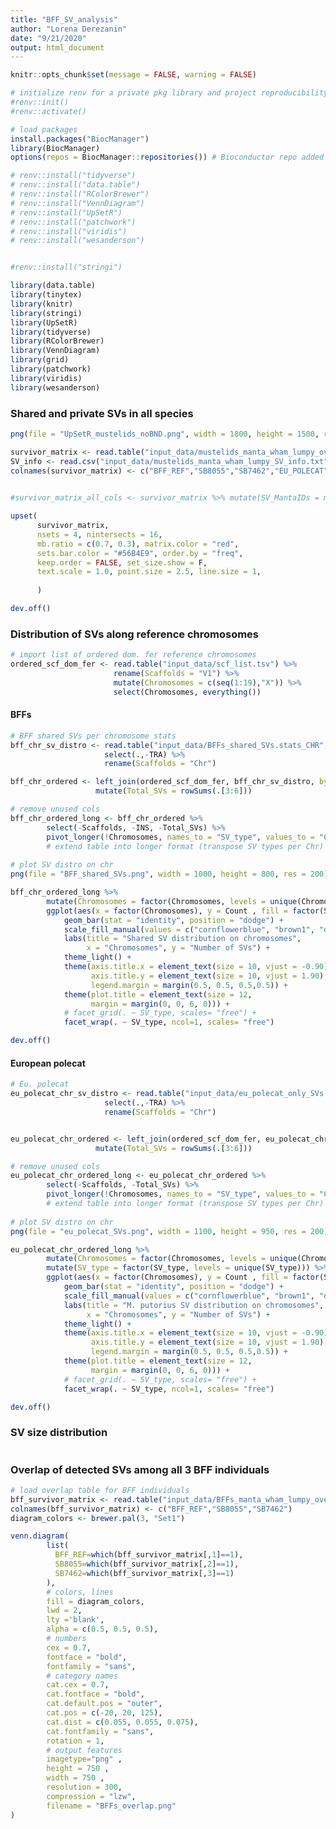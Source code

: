```yaml
---
title: "BFF_SV_analysis"
author: "Lorena Derezanin"
date: "9/21/2020"
output: html_document
---
```


```r
knitr::opts_chunk$set(message = FALSE, warning = FALSE)

# initialize renv for a private pkg library and project reproducibility
#renv::init()
#renv::activate()

# load packages
install.packages("BiocManager")
library(BiocManager)
options(repos = BiocManager::repositories()) # Bioconductor repo added to renv

# renv::install("tidyverse")
# renv::install("data.table")
# renv::install("RColorBrewer")
# renv::install("VennDiagram")
# renv::install("UpSetR")
# renv::install("patchwork")
# renv::install("viridis")
# renv::install("wesanderson")


#renv::install("stringi")

library(data.table)
library(tinytex)
library(knitr)
library(stringi)
library(UpSetR)
library(tidyverse)
library(RColorBrewer)
library(VennDiagram)
library(grid)
library(patchwork)
library(viridis)
library(wesanderson)

```



### Shared and private SVs in all species ###

```r


png(file = "UpSetR_mustelids_noBND.png", width = 1800, height = 1500, res = 300)

survivor_matrix <- read.table("input_data/mustelids_manta_wham_lumpy_overlap.txt")
SV_info <- read.csv("input_data/mustelids_manta_wham_lumpy_SV_info.txt", header = F, sep = "\t")
colnames(survivor_matrix) <- c("BFF_REF","SB8055","SB7462","EU_POLECAT") 
                           

#survivor_matrix_all_cols <- survivor_matrix %>% mutate(SV_MantaIDs = mantaIDs) %>% select(SV_MantaIDs, everything())

upset(
      survivor_matrix, 
      nsets = 4, nintersects = 16, 
      mb.ratio = c(0.7, 0.3), matrix.color = "red", 
      sets.bar.color = "#56B4E9", order.by = "freq", 
      keep.order = FALSE, set_size.show = F, 
      text.scale = 1.0, point.size = 2.5, line.size = 1,
      
      )

dev.off()

```


### Distribution of SVs along reference chromosomes ###

```r

# import list of ordered dom. fer reference chromosomes
ordered_scf_dom_fer <- read.table("input_data/scf_list.tsv") %>% 
                       rename(Scaffolds = "V1") %>%
                       mutate(Chromosomes = c(seq(1:19),"X")) %>%
                       select(Chromosomes, everything())

```

#### BFFs ####

```r

# BFF shared SVs per chromosome stats
bff_chr_sv_distro <- read.table("input_data/BFFs_shared_SVs.stats_CHR", header = T) %>%
                     select(.,-TRA) %>%
                     rename(Scaffolds = "Chr")

bff_chr_ordered <- left_join(ordered_scf_dom_fer, bff_chr_sv_distro, by = "Scaffolds") %>%
                   mutate(Total_SVs = rowSums(.[3:6]))


```



```r

# remove unused cols
bff_chr_ordered_long <- bff_chr_ordered %>%
        select(-Scaffolds, -INS, -Total_SVs) %>%
        pivot_longer(!Chromosomes, names_to = "SV_type", values_to = "Count") 
        # extend table into longer format (transpose SV types per Chr)
 
# plot SV distro on chr
png(file = "BFF_shared_SVs.png", width = 1000, height = 800, res = 200)

bff_chr_ordered_long %>%
        mutate(Chromosomes = factor(Chromosomes, levels = unique(Chromosomes))) %>%
        ggplot(aes(x = factor(Chromosomes), y = Count , fill = factor(SV_type))) +
            geom_bar(stat = "identity", position = "dodge") +
            scale_fill_manual(values = c("cornflowerblue", "brown1", "darkgoldenrod1"), name = "SV type") +
            labs(title = "Shared SV distribution on chromosomes",
                 x = "Chromosomes", y = "Number of SVs") +
            theme_light() +
            theme(axis.title.x = element_text(size = 10, vjust = -0.90),
                  axis.title.y = element_text(size = 10, vjust = 1.90),
                  legend.margin = margin(0.5, 0.5, 0.5,0.5)) +
            theme(plot.title = element_text(size = 12,
                  margin = margin(0, 0, 6, 0))) +
            # facet_grid(. ~ SV_type, scales= "free") +
            facet_wrap(. ~ SV_type, ncol=1, scales= "free") 

dev.off()  


```

#### European polecat ####

```r

# Eu. polecat
eu_polecat_chr_sv_distro <- read.table("input_data/eu_polecat_only_SVs.stats_CHR", header = T) %>%
                     select(.,-TRA) %>%
                     rename(Scaffolds = "Chr")


eu_polecat_chr_ordered <- left_join(ordered_scf_dom_fer, eu_polecat_chr_sv_distro, by = "Scaffolds") %>%
                   mutate(Total_SVs = rowSums(.[3:6]))

```



```r

# remove unused cols
eu_polecat_chr_ordered_long <- eu_polecat_chr_ordered %>%
        select(-Scaffolds, -Total_SVs) %>%
        pivot_longer(!Chromosomes, names_to = "SV_type", values_to = "Count") 
        # extend table into longer format (transpose SV types per Chr)
 
# plot SV distro on chr
png(file = "eu_polecat_SVs.png", width = 1100, height = 950, res = 200)

eu_polecat_chr_ordered_long %>%
        mutate(Chromosomes = factor(Chromosomes, levels = unique(Chromosomes))) %>%
        mutate(SV_type = factor(SV_type, levels = unique(SV_type))) %>%
        ggplot(aes(x = factor(Chromosomes), y = Count , fill = factor(SV_type))) +
            geom_bar(stat = "identity", position = "dodge") +
            scale_fill_manual(values = c("cornflowerblue", "brown1", "darkgoldenrod1", "darkolivegreen3"), name = "SV type") +
            labs(title = "M. putorius SV distribution on chromosomes",
                 x = "Chromosomes", y = "Number of SVs") +
            theme_light() +
            theme(axis.title.x = element_text(size = 10, vjust = -0.90),
                  axis.title.y = element_text(size = 10, vjust = 1.90),
                  legend.margin = margin(0.5, 0.5, 0.5,0.5)) +
            theme(plot.title = element_text(size = 12,
                  margin = margin(0, 0, 6, 0))) +
            # facet_grid(. ~ SV_type, scales= "free") +
            facet_wrap(. ~ SV_type, ncol=1, scales= "free") 

dev.off()  


```

### SV size distribution ###

```r




```





### Overlap of detected SVs among all 3 BFF individuals

```r

# load overlap table for BFF individuals
bff_survivor_matrix <- read.table("input_data/BFFs_manta_wham_lumpy_overlap.txt")
colnames(bff_survivor_matrix) <- c("BFF_REF","SB8055","SB7462") 
diagram_colors <- brewer.pal(3, "Set1")

venn.diagram(
        list(
          BFF_REF=which(bff_survivor_matrix[,1]==1), 
          SB8055=which(bff_survivor_matrix[,2]==1), 
          SB7462=which(bff_survivor_matrix[,3]==1)
        ), 
        # colors, lines
        fill = diagram_colors, 
        lwd = 2, 
        lty ='blank', 
        alpha = c(0.5, 0.5, 0.5), 
        # numbers
        cex = 0.7, 
        fontface = "bold",  
        fontfamily = "sans",
        # category names
        cat.cex = 0.7,
        cat.fontface = "bold",
        cat.default.pos = "outer",
        cat.pos = c(-20, 20, 125),
        cat.dist = c(0.055, 0.055, 0.075),
        cat.fontfamily = "sans",
        rotation = 1,
        # output features
        imagetype="png" ,
        height = 750 , 
        width = 750 , 
        resolution = 300,
        compression = "lzw",
        filename = "BFFs_overlap.png"
)


```


